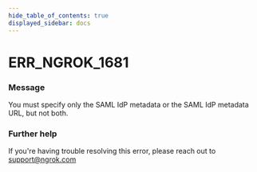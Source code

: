 ```yaml
---
hide_table_of_contents: true
displayed_sidebar: docs
---
```



# ERR_NGROK_1681

### Message

You must specify only the SAML IdP metadata or the SAML IdP metadata URL, but not both.

<ErrorDetails error="err_ngrok_1681" />

### Further help

If you're having trouble resolving this error, please reach out to [support@ngrok.com](mailto:support@ngrok.com?subject=Help%20with%20ERR_NGROK_1681)
